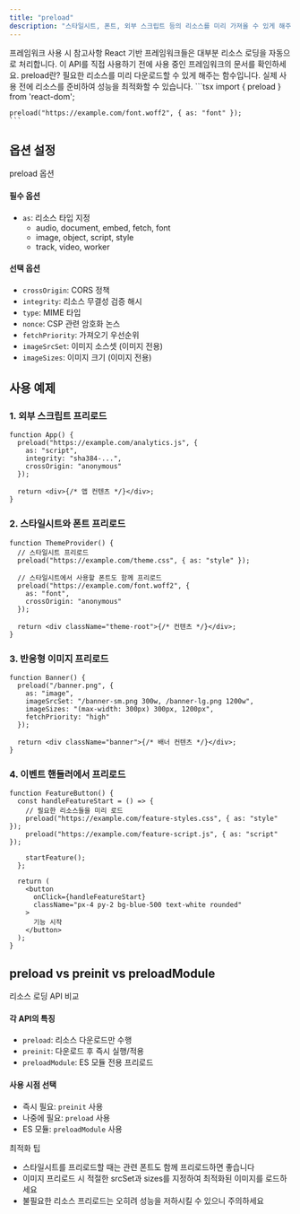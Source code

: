 ```yaml
---
title: "preload"
description: "스타일시트, 폰트, 외부 스크립트 등의 리소스를 미리 가져올 수 있게 해주는 React 함수"
---
```



<Alert className="mb-6" variant="info">
  <AlertTitle>프레임워크 사용 시 참고사항</AlertTitle>
  <AlertDescription>
    React 기반 프레임워크들은 대부분 리소스 로딩을 자동으로 처리합니다.
    이 API를 직접 사용하기 전에 사용 중인 프레임워크의 문서를 확인하세요.
  </AlertDescription>
</Alert>

<Card className="mb-6">
  <CardHeader>
    <CardTitle>preload란?</CardTitle>
    <CardDescription>
      필요한 리소스를 미리 다운로드할 수 있게 해주는 함수입니다. 실제 사용 전에 
      리소스를 준비하여 성능을 최적화할 수 있습니다.
    </CardDescription>
  </CardHeader>
  <CardContent>
    ```tsx
    import { preload } from 'react-dom';

    preload("https://example.com/font.woff2", { as: "font" });
    ```
  </CardContent>
</Card>

## 옵션 설정

<Card className="my-4">
  <CardHeader>
    <CardTitle>preload 옵션</CardTitle>
  </CardHeader>
  <CardContent>
    <div className="space-y-4">
      <div>
        <h4 className="font-bold">필수 옵션</h4>
        <ul className="list-disc pl-6">
          <li>
          <code>as</code>: 리소스 타입 지정
            <ul className="pl-6 mt-2">
              <li>audio, document, embed, fetch, font</li>
              <li>image, object, script, style</li>
              <li>track, video, worker</li>
            </ul>
          </li>
        </ul>
      </div>
      <div>
        <h4 className="font-bold">선택 옵션</h4>
        <ul className="list-disc pl-6">
          <li><code>crossOrigin</code>: CORS 정책</li>
          <li><code>integrity</code>: 리소스 무결성 검증 해시</li>
          <li><code>type</code>: MIME 타입</li>
          <li><code>nonce</code>: CSP 관련 암호화 논스</li>
          <li><code>fetchPriority</code>: 가져오기 우선순위</li>
          <li><code>imageSrcSet</code>: 이미지 소스셋 (이미지 전용)</li>
          <li><code>imageSizes</code>: 이미지 크기 (이미지 전용)</li>
        </ul>
      </div>
    </div>
  </CardContent>
</Card>

## 사용 예제

### 1. 외부 스크립트 프리로드

```tsx
function App() {
  preload("https://example.com/analytics.js", {
    as: "script",
    integrity: "sha384-...",
    crossOrigin: "anonymous"
  });

  return <div>{/* 앱 컨텐츠 */}</div>;
}
```

### 2. 스타일시트와 폰트 프리로드

```tsx
function ThemeProvider() {
  // 스타일시트 프리로드
  preload("https://example.com/theme.css", { as: "style" });
  
  // 스타일시트에서 사용할 폰트도 함께 프리로드
  preload("https://example.com/font.woff2", {
    as: "font",
    crossOrigin: "anonymous"
  });

  return <div className="theme-root">{/* 컨텐츠 */}</div>;
}
```

### 3. 반응형 이미지 프리로드

```tsx
function Banner() {
  preload("/banner.png", {
    as: "image",
    imageSrcSet: "/banner-sm.png 300w, /banner-lg.png 1200w",
    imageSizes: "(max-width: 300px) 300px, 1200px",
    fetchPriority: "high"
  });

  return <div className="banner">{/* 배너 컨텐츠 */}</div>;
}
```

### 4. 이벤트 핸들러에서 프리로드

```tsx
function FeatureButton() {
  const handleFeatureStart = () => {
    // 필요한 리소스들을 미리 로드
    preload("https://example.com/feature-styles.css", { as: "style" });
    preload("https://example.com/feature-script.js", { as: "script" });
    
    startFeature();
  };

  return (
    <button 
      onClick={handleFeatureStart}
      className="px-4 py-2 bg-blue-500 text-white rounded"
    >
      기능 시작
    </button>
  );
}
```

## preload vs preinit vs preloadModule

<Card className="my-4">
  <CardHeader>
    <CardTitle>리소스 로딩 API 비교</CardTitle>
  </CardHeader>
  <CardContent>
    <div className="space-y-4">
      <div>
        <h4 className="font-bold mb-2">각 API의 특징</h4>
        <ul className="list-disc pl-6">
          <li><code>preload</code>: 리소스 다운로드만 수행</li>
          <li><code>preinit</code>: 다운로드 후 즉시 실행/적용</li>
          <li><code>preloadModule</code>: ES 모듈 전용 프리로드</li>
        </ul>
      </div>
      <div>
        <h4 className="font-bold mb-2">사용 시점 선택</h4>
        <ul className="list-disc pl-6">
          <li>즉시 필요: <code>preinit</code> 사용</li>
          <li>나중에 필요: <code>preload</code> 사용</li>
          <li>ES 모듈: <code>preloadModule</code> 사용</li>
        </ul>
      </div>
    </div>
  </CardContent>
</Card>

<Alert className="mt-4">
  <AlertTitle>최적화 팁</AlertTitle>
  <AlertDescription>
    <ul className="list-disc pl-6 space-y-2">
      <li>스타일시트를 프리로드할 때는 관련 폰트도 함께 프리로드하면 좋습니다</li>
      <li>이미지 프리로드 시 적절한 srcSet과 sizes를 지정하여 최적화된 이미지를 로드하세요</li>
      <li>불필요한 리소스 프리로드는 오히려 성능을 저하시킬 수 있으니 주의하세요</li>
    </ul>
  </AlertDescription>
</Alert>